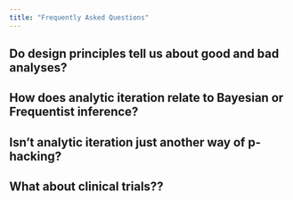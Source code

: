 ```yaml
---
title: "Frequently Asked Questions"
---
```


## Do design principles tell us about good and bad analyses?




## How does analytic iteration relate to Bayesian or Frequentist inference?




## Isn't analytic iteration just another way of p-hacking?




## What about clinical trials??


